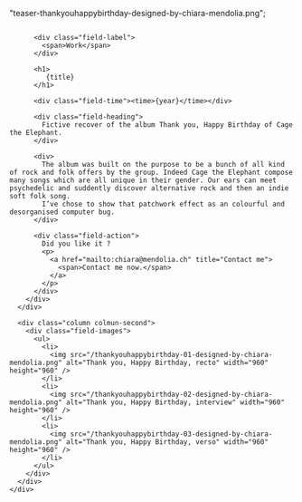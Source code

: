   "teaser-thankyouhappybirthday-designed-by-chiara-mendolia.png";


<Layout class="work" title={title}>
  <main class="region-content work">
    <div class="region">
      <div class="column column-first">
        <div class="field-body">

          <div class="field-label">
            <span>Work</span>
          </div>

          <h1>
             {title}
          </h1>

          <div class="field-time"><time>{year}</time></div>

          <div class="field-heading">
            Fictive recover of the album Thank you, Happy Birthday of Cage the Elephant.
          </div>

          <div>
            The album was built on the purpose to be a bunch of all kind of rock and folk offers by the group. Indeed Cage the Elephant compose many songs which are all unique in their gender. Our ears can meet psychedelic and suddently discover alternative rock and then an indie soft folk song.
            I’ve chose to show that patchwork effect as an colourful and desorganised computer bug.
          </div>

          <div class="field-action">
            Did you like it ?
            <p>
              <a href="mailto:chiara@mendolia.ch" title="Contact me">
                <span>Contact me now.</span>
              </a>
            </p>
          </div>
        </div>
      </div>

      <div class="column colmun-second">
        <div class="field-images">
          <ul>
            <li>
              <img src="/thankyouhappybirthday-01-designed-by-chiara-mendolia.png" alt="Thank you, Happy Birthday, recto" width="960" height="960" />
            </li>
            <li>
              <img src="/thankyouhappybirthday-02-designed-by-chiara-mendolia.png" alt="Thank you, Happy Birthday, interview" width="960" height="960" />
            </li>
            <li>
              <img src="/thankyouhappybirthday-03-designed-by-chiara-mendolia.png" alt="Thank you, Happy Birthday, verso" width="960" height="960" />
            </li>
          </ul>
        </div>
      </div>
    </div>

  </main>
</Layout>
